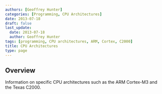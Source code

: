 ```yaml
---
authors: [Geoffrey Hunter]
categories: [Programming, CPU Architectures]
date: 2013-07-18
draft: false
last_update:
  date: 2013-07-18
  author: Geoffrey Hunter
tags: [programming, CPU architectures, ARM, Cortex, C2000]
title: CPU Architectures
type: page
---
```


## Overview

Information on specific CPU architectures such as the ARM Cortex-M3 and the Texas C2000.
